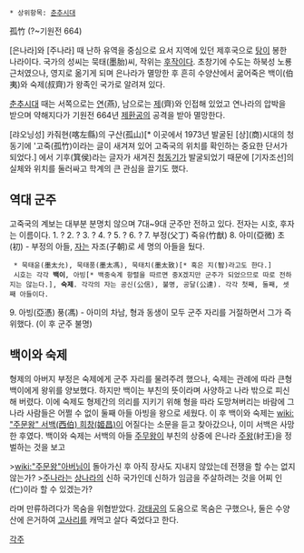  * 상위항목: [[춘추시대]]
孤竹
(?~기원전 664)

[은나라]와 [주나라] 때 난하 유역을 중심으로 요서 지역에 있던 제후국으로 [[탕]]이 봉한 나라이다. 국가의 성씨는 묵태(墨胎)씨, 작위는 [[후작]]이다. 초창기에 수도는 하북성 노룡 근처였으나, 영지로 옮기게 되며 은나라가 멸망한 후 흔히 수양산에서 굶어죽은 백이(伯夷)와 숙제(叔齊)가 왕족인 국가로 알려져 있다.

[[춘추시대]] 때는 서쪽으로는 [[연]](燕), 남으로는 [[제]](齊)와 인접해 있었고 연나라의 압박을 받으며 약해지다가 기원전 664년 [[제환공]]의 공격을 받아 멸망한다.

[랴오닝성] 카줘현(喀左縣)의 구산(孤山)[* 이곳에서 1973년 발굴된 [상](商)시대의 청동기에 '고죽(孤竹)이라는 글이 새겨져 있어 고죽국의 위치를 확인하는 중요한 단서가 되었다.] 에서 기후(箕侯)라는 글자가 새겨진 [[청동기]]가 발굴되었기 때문에 [기자조선]의 실체와 위치를 둘러싸고 학계의 큰 관심을 끌기도 했다.

== 역대 군주 ==
고죽국의 계보는 대부분 분명치 않으며 7대~9대 군주만 전하고 있다. 전자는 시호, 후자는 이름이다. 
1. ?
2. ?
3. ?
4. ?
5. ?
6. ?
7. 부정(父丁) 죽유(竹猷)  
8. 아미(亞微) 초(初) - 부정의 아들, [[자]]는 자조(子朝)로 세 명의 아들을 뒀다.
  * 묵태윤(墨太允), 묵태풍(墨太馮), 묵태치(墨太致)[* 혹은 지(智)라고도 한다.]
  시호는 각각 '''백이''', 아빙[* 백중숙계 항렬을 따르면 중X겠지만 군주가 되었으므로 따로 전하지는 않는다.], '''숙제'''. 각각의 자는 공신(公信), 불명, 공달(公達). 각각 첫째, 둘째, 셋째 아들이다.
9. 아빙(亞憑) 풍(馮) - 아미의 차남, 형과 동생이 모두 군주 자리를 거절하면서 그가 즉위했다.
(이 후 군주 불명)

== 백이와 숙제 ==
형제의 아버지 부정은 숙제에게 군주 자리를 물려주려 했으나, 숙제는 관례에 따라 큰형 백이에게 왕위를 양보했다. 하지만 백이는 부친의 뜻이라며 사양하고 나라 밖으로 피신해 버렸다. 이에 숙제도 형제간의 의리를 지키기 위해 형을 따라 도망쳐버리는 바람에 그 나라 사람들은 어쩔 수 없이 둘째 아들 아빙을 왕으로 세웠다. 이 후 백이와 숙제는 [[wiki: "주문왕" 서백(西伯) 희창(姬昌)]]이 어질다는 소문을 듣고 찾아갔으나, 이미 서백은 사망한 후였다. 백이와 숙제는 서백의 아들 [[주무왕]]이 부친의 상중에 은나라 [[주왕]](紂王)을 정벌하는 것을 보고 
 
>[[wiki:"주문왕"아버님]]이 돌아가신 후 아직 장사도 지내지 않았는데 전쟁을 할 수는 없지 않는가?
>[[주나라]]는 [[상나라]]의 신하 국가인데 신하가 임금을 주살하려는 것을 어찌 인(仁)이라 할 수 있겠는가?

라며 만류하려다가 목숨을 위협받았다. [[강태공]]의 도움으로 목숨은 구했으나, 둘은 수양산에 은거하여 [[고사리]]를 캐먹고 살다 죽었다고 한다.

[[각주]]
